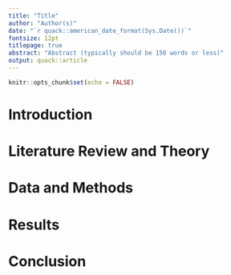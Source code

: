 ```yaml
---
title: "Title"
author: "Author(s)"
date: "`r quack::american_date_format(Sys.Date())`"
fontsize: 12pt
titlepage: true
abstract: "Abstract (typically should be 150 words or less)"
output: quack::article
---
```


```r
knitr::opts_chunk$set(echo = FALSE)
```

# Introduction

# Literature Review and Theory

# Data and Methods

# Results

# Conclusion
